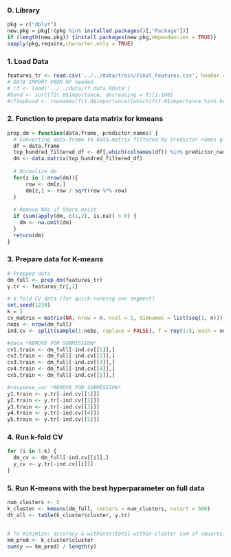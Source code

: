 ### 0. Library
```r
pkg = c("dplyr")
new.pkg = pkg[!(pkg %in% installed.packages()[,"Package"])]
if (length(new.pkg)) {install.packages(new.pkg,dependencies = TRUE)}
sapply(pkg,require,character.only = TRUE)
```

### 1. Load Data
```r
features_tr <- read.csv('../../data/train/Final_Features.csv', header = TRUE)
# DATA IMPORT FROM RF needed
# rf <- load('../../data/rf_data.RData')
#hund <- sort(fit.0$importance, decreasing = T)[1:100]
#rftophund <- rownames(fit.0$importance)[which(fit.0$importance %in% hund)]
```

### 2. Function to prepare data matrix for kmeans
```r
prep_dm = function(data.frame, predictor_names) {
  # Converting data.frame to data.matrix filtered by predictor names given
  df = data.frame
  top_hundred_filtered_df <- df[,which(colnames(df)) %in% predictor_names]
  dm <- data.matrix(top_hundred_filtered_df)
  
  # Normalize dm
  for(z in 1:nrow(dm)){
	  row <- dm[z,]
	  dm[z,] <- row / sqrt(row %*% row)
  }
  
  # Remove NAs if there exist
  if (sum(apply(dm, c(1,2), is.na)) > 0) {
    dm <- na.omit(dm)
  }
  return(dm)
}
```

### 3. Prepare data for K-means
```r
# Prepped data
dm_full <- prep_dm(features_tr)
y.tr <- features_tr[,1]

# k-fold CV data (for quick-running one segment)
set.seed(1234)
k = 5
cv_matrix = matrix(NA, nrow = n, ncol = 5, dimnames = list(seq(1, n)))
nobs <- nrow(dm_full)
ind.cv <- split(sample(1:nobs, replace = FALSE), f = rep(1:5, each = nobs/5))

#data *REMOVE FOR SUBMISSION*
cv1.train <- dm_full[-ind.cv[[1]],]
cv2.train <- dm_full[-ind.cv[[2]],]
cv3.train <- dm_full[-ind.cv[[3]],]
cv4.train <- dm_full[-ind.cv[[4]],]
cv5.train <- dm_full[-ind.cv[[5]],]

#response_var *REMOVE FOR SUBMISSION*
y1.train <- y.tr[-ind.cv[[1]]]
y2.train <- y.tr[-ind.cv[[2]]]
y3.train <- y.tr[-ind.cv[[3]]]
y4.train <- y.tr[-ind.cv[[4]]]
y5.train <- y.tr[-ind.cv[[5]]]
```

### 4. Run k-fold CV
```r
for (i in 1:k) {
  dm_cv <- dm_full[-ind.cv[[i]],]
  y_cv <- y.tr[-ind.cv[[i]]]
}
```


### 5. Run K-means with the best hyperparameter on full data
```r
num_clusters <- 5
k_cluster <- kmeans(dm_full, centers = num_clusters, nstart = 500)
dt_all <- table(k_cluster$cluster, y.tr)


# To minimize: accuracy & withinss(total within-cluster sum of squares)
km_pred <- k_cluster$cluster
sum(y == km_pred) / length(y)
```

